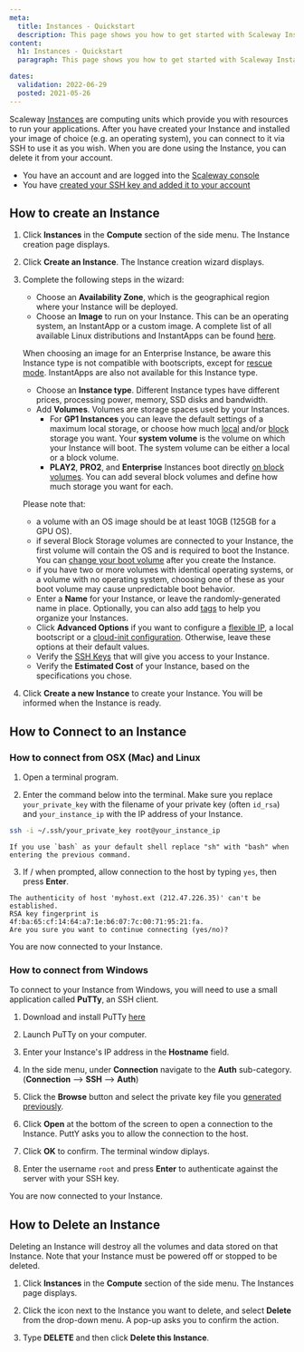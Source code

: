 ```yaml
---
meta:
  title: Instances - Quickstart
  description: This page shows you how to get started with Scaleway Instances.
content:
  h1: Instances - Quickstart
  paragraph: This page shows you how to get started with Scaleway Instances.

dates:
  validation: 2022-06-29
  posted: 2021-05-26
---
```


Scaleway [Instances](/compute/instances/concepts/#instance) are computing units which provide you with resources to run your applications. After you have created your Instance and installed your image of choice (e.g. an operating system), you can connect to it via SSH to use it as you wish. When you are done using the Instance, you can delete it from your account.

<Message type="requirement">

  - You have an account and are logged into the [Scaleway console](https://console.scaleway.com)
  - You have [created your SSH key and added it to your account](/console/my-project/how-to/create-ssh-key/)

</Message>

## How to create an Instance

1. Click **Instances** in the **Compute** section of the side menu. The Instance creation page displays.

2. Click **Create an Instance**. The Instance creation wizard displays.

3. Complete the following steps in the wizard: 

    - Choose an **Availability Zone**, which is the geographical region where your Instance will be deployed.
    - Choose an **Image** to run on your Instance. This can be an operating system, an InstantApp or a custom image. A complete list of all available Linux distributions and InstantApps can be found [here](https://www.scaleway.com/en/imagehub/).

    <Message type="note">

      When choosing an image for an Enterprise Instance, be aware this Instance type is not compatible with bootscripts, except for [rescue mode](/compute/instances/how-to/use-boot-modes#how-to-use-rescue-mode). InstantApps are also not available for this Instance type.

    </Message>

    - Choose an **Instance type**. Different Instance types have different prices, processing power, memory, SSD disks and bandwidth. 
    - Add **Volumes**. Volumes are storage spaces used by your Instances. 
      - For **GP1 Instances** you can leave the default settings of a maximum local storage, or choose how much [local](/compute/instances/concepts#local-volumes) and/or [block](/compute/instances/concepts#block-volumes) storage you want. Your **system volume** is the volume on which your Instance will boot. The system volume can be either a local or a block volume.
      - **PLAY2**, **PRO2**, and **Enterprise** Instances boot directly [on block volumes](/compute/instances/concepts/#boot-on-block). You can add several block volumes and define how much storage you want for each. 
    
    <Message type="important">

    Please note that:  
      - a volume with an OS image should be at least 10GB (125GB for a GPU OS).
      - if several Block Storage volumes are connected to your Instance, the first volume will contain the OS and is required to boot the Instance. You can [change your boot volume](/compute/instances/how-to/use-boot-modes/#how-to-change-the-boot-volume) after you create the Instance.
      - if you have two or more volumes with identical operating systems, or a volume with no operating system, choosing one of these as your boot volume may cause unpredictable boot behavior. 

    </Message>

    - Enter a **Name** for your Instance, or leave the randomly-generated name in place. Optionally, you can also add [tags](/compute/instances/concepts#tags) to help you organize your Instances. 
    - Click **Advanced Options** if you want to configure a [flexible IP](/compute/instances/concepts#flexible-ip), a local bootscript or a [cloud-init configuration](/compute/instances/concepts#cloud-init). Otherwise, leave these options at their default values. 
    - Verify the [SSH Keys](/console/my-account/concepts#ssh-key) that will give you access to your Instance.
    - Verify the **Estimated Cost** of your Instance, based on the specifications you chose.

4. Click **Create a new Instance** to create your Instance. You will be informed when the Instance is ready.


## How to Connect to an Instance

### How to connect from OSX (Mac) and Linux

1. Open a terminal program.

2. Enter the command below into the terminal. Make sure you replace `your_private_key` with the filename of your private key (often `id_rsa`) and `your_instance_ip` with the IP address of your Instance.

  ```sh
  ssh -i ~/.ssh/your_private_key root@your_instance_ip
  ```

  <Message type="important">

    If you use `bash` as your default shell replace "sh" with "bash" when entering the previous command.

  </Message>

3. If / when prompted, allow connection to the host by typing `yes`, then press **Enter**.
  ```
  The authenticity of host 'myhost.ext (212.47.226.35)' can't be established.
  RSA key fingerprint is 4f:ba:65:cf:14:64:a7:1e:b6:07:7c:00:71:95:21:fa.
  Are you sure you want to continue connecting (yes/no)?
  ```

You are now connected to your Instance.

### How to connect from Windows

To connect to your Instance from Windows, you will need to use a small application called **PuTTy**, an SSH client.

1. Download and install PuTTy [here](https://www.chiark.greenend.org.uk/~sgtatham/putty/latest.html)

2. Launch PuTTy on your computer.

3. Enter your Instance's IP address in the **Hostname** field.

4. In the side menu, under **Connection** navigate to the **Auth** sub-category. (**Connection** --> **SSH** --> **Auth**)

5. Click the **Browse** button and select the private key file you [generated previously](/console/my-project/how-to/create-ssh-key/).

6. Click **Open** at the bottom of the screen to open a connection to the Instance. PuttY asks you to allow the connection to the host.

7. Click **OK** to confirm. The terminal window diplays.

8. Enter the username `root` and press **Enter** to authenticate against the server with your SSH key.

You are now connected to your Instance.


## How to Delete an Instance

<Message type="important">

  Deleting an Instance will destroy all the volumes and data stored on that Instance. Note that your Instance must be powered off or stopped to be deleted.

</Message>

1. Click **Instances** in the **Compute** section of the side menu. The Instances page displays.

2. Click the <Icon name="more" /> icon next to the Instance you want to delete, and select **Delete** from the drop-down menu. A pop-up asks you to confirm the action.

3. Type **DELETE** and then click **Delete this Instance**.
